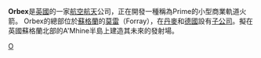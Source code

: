 {{translating|[[:en:Orbex|:en:Orbex]]||tpercent=|time=2020-08-08UTC17:39:13}}
{{Request translation|en|}}

{{Infobox company
| name = Orbex
| logo = 
| type = 商業發射服務
| industry = [[航太|航太]]
| predecessor = <!-- or: | predecessors = -->
| successor = <!-- or: | successors = -->
| founded = 2015 <!-- if known: {{Start date and age|YYYY|MM|DD}} in [[city|city]], state, country -->
| founder = <!-- or: | founders = -->
| defunct = <!-- {{End date|YYYY|MM|DD}} -->
| city = Forres
| country = United Kingdom
| area_served = <!-- or: | areas_served = -->
| key_people = Chris Larmour (CEO)
| products = 初級[[運載火箭|運載火箭]]
| owner = <!-- or: | owners = -->
| num_employees = 15 
| num_employees_year = 2018 <!-- Year of num_employees data (if known) -->
| parent = 
| website = {{URL|https://orbex.space/}}
}}

'''Orbex'''是[[英國|英國]]的一家[[航空|航空]][[航天|航天]]公司，正在開發一種稱為Prime的小型商業軌道火箭。 Orbex的總部位於[[蘇格蘭|蘇格蘭]]的[[莫雷|莫雷]]（Forray），在[[丹麥|丹麥]]和[[德國|德國]]設有[[子公司|子公司]]。擬在英國蘇格蘭北部的A'Mhine半島上建造其未來的發射場。
[[Category:商業發射服務提供商|O]]